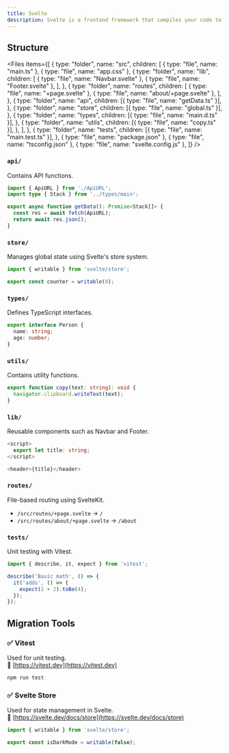 ```yaml
---
title: Svelte
description: Svelte is a frontend framework that compiles your code to highly efficient JavaScript at build time. It eliminates the need for a virtual DOM, resulting in faster performance and smaller bundle sizes.
---
```


## Structure

<Files
  items={[
    {
      type: "folder",
      name: "src",
      children: [
        { type: "file", name: "main.ts" },
        { type: "file", name: "app.css" },
        {
          type: "folder",
          name: "lib",
          children: [
            { type: "file", name: "Navbar.svelte" },
            { type: "file", name: "Footer.svelte" },
          ],
        },
        {
          type: "folder",
          name: "routes",
          children: [
            { type: "file", name: "+page.svelte" },
            { type: "file", name: "about/+page.svelte" },
          ],
        },
        {
          type: "folder",
          name: "api",
          children: [{ type: "file", name: "getData.ts" }],
        },
        {
          type: "folder",
          name: "store",
          children: [{ type: "file", name: "global.ts" }],
        },
        {
          type: "folder",
          name: "types",
          children: [{ type: "file", name: "main.d.ts" }],
        },
        {
          type: "folder",
          name: "utils",
          children: [{ type: "file", name: "copy.ts" }],
        },
      ],
    },
    {
      type: "folder",
      name: "tests",
      children: [{ type: "file", name: "main.test.ts" }],
    },
    { type: "file", name: "package.json" },
    { type: "file", name: "tsconfig.json" },
    { type: "file", name: "svelte.config.js" },
  ]}
/>



### `api/`
Contains API functions.

```ts
import { ApiURL } from './ApiURL';
import type { Stack } from '../types/main';

export async function getData(): Promise<Stack[]> {
  const res = await fetch(ApiURL);
  return await res.json();
}
```



### `store/`
Manages global state using Svelte's store system.

```ts
import { writable } from 'svelte/store';

export const counter = writable(0);
```



### `types/`
Defines TypeScript interfaces.

```ts
export interface Person {
  name: string;
  age: number;
}
```



### `utils/`
Contains utility functions.

```ts
export function copy(text: string): void {
  navigator.clipboard.writeText(text);
}
```



### `lib/`
Reusable components such as Navbar and Footer.

```ts
<script>
  export let title: string;
</script>

<header>{title}</header>
```



### `routes/`
File-based routing using SvelteKit.

- `/src/routes/+page.svelte` → `/`
- `/src/routes/about/+page.svelte` → `/about`



### `tests/`
Unit testing with Vitest.

```ts
import { describe, it, expect } from 'vitest';

describe('Basic math', () => {
  it('adds', () => {
    expect(2 + 2).toBe(4);
  });
});
```



## Migration Tools

### ✅ Vitest
Used for unit testing.  
🔗 [https://vitest.dev](https://vitest.dev)

```bash title="run unit test"
npm run test
```



### ✅ Svelte Store
Used for state management in Svelte.  
🔗 [https://svelte.dev/docs/store](https://svelte.dev/docs/store)

```ts
import { writable } from 'svelte/store';

export const isDarkMode = writable(false);
```
